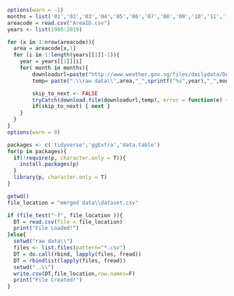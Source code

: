 
```r
options(warn = -1)
months = list('01','02','03','04','05','06','07','08','09','10','11','12')
areacode = read.csv("AreaID.csv")
years <- list(1980:2019)

for (x in 1:nrow(areacode)){
  area = areacode[x,1]
  for (i in 1:length(years[[1]]-1)){
    year = years[[1]][i]
    for( month in months){
        downloadurl=paste("http://www.weather.gov.sg/files/dailydata/DAILYDATA_",area,"_",sprintf("%s",year),month,".csv",sep="")
        temp= paste(".\\raw data\\",area,"_",sprintf("%s",year),"_",month,".csv",sep = "")

        skip_to_next <- FALSE
        tryCatch(download.file(downloadurl,temp), error = function(e) { skip_to_next <<- TRUE})
        if(skip_to_next) { next }
    }
  }
}
options(warn = 0)
```

```r
packages <- c('tidyverse','ggExtra','data.table')
for(p in packages){
  if(!require(p, character.only = T)){
    install.packages(p)
  }
  library(p, character.only = T)
}
```

```r
getwd()
file_location = "merged data\\dataset.csv"

if (file_test("-f", file_location )){
  DT = read.csv(file = file_location)
  print("File Loaded!")
}else{
  setwd("raw data\\")
  files <- list.files(pattern="*.csv")
  DT = do.call(rbind, lapply(files, fread))
  DT = rbindlist(lapply(files, fread))
  setwd("..\\")
  write.csv(DT,file_location,row.names=F)
  print("File Created!")
}
```

```r

```

